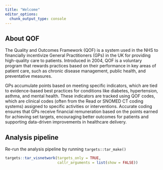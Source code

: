 ```yaml
---
title: "Welcome"
editor_options: 
  chunk_output_type: console
---
```


## About QOF

The Quality and Outcomes Framework (QOF) is a system used in the NHS to financially incentivize General Practitioners (GPs) in the UK for providing high-quality care to patients. Introduced in 2004, QOF is a voluntary program that rewards practices based on their performance in key areas of patient care, such as chronic disease management, public health, and preventative measures.

GPs accumulate points based on meeting specific indicators, which are tied to evidence-based best practices for conditions like diabetes, hypertension, asthma, and mental health. These indicators are tracked using QOF codes, which are clinical codes (often from the Read or SNOMED CT coding systems) assigned to specific activities or interventions. Accurate coding ensures that GPs receive financial remuneration based on the points earned for achieving set targets, encouraging better outcomes for patients and supporting data-driven improvements in healthcare delivery.

## Analysis pipeline

Re-run the analysis pipeline by running `targets::tar_make()`

```r
targets::tar_visnetwork(targets_only = TRUE,
                        callr_arguments = list(show = FALSE))
```
